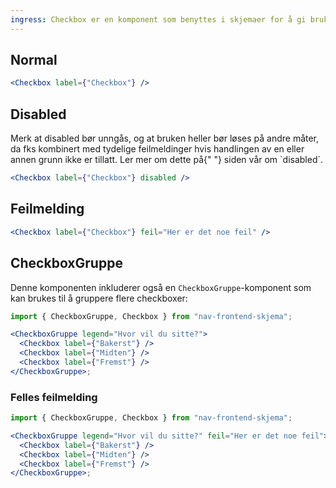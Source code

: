 ```yaml
---
ingress: Checkbox er en komponent som benyttes i skjemaer for å gi brukeren muligheten til å avgi et eller flere svar på spørsmålet som blir stilt.
---
```



## Normal

<Example>
  <Checkbox label={"Checkbox"} />
</Example>

```jsx
<Checkbox label={"Checkbox"} />
```

## Disabled

<Alertstripe type="advarsel">
  Merk at disabled bør unngås, og at bruken heller bør løses på andre måter, da
  fks kombinert med tydelige feilmeldinger hvis handlingen av en eller annen
  grunn ikke er tillatt. Ler mer om dette på{" "}
  <Lenke href="/accessibility/disabled">siden vår om `disabled`</Lenke>.
</Alertstripe>

<Example>
  <Checkbox label={"Checkbox"} disabled />
</Example>

```jsx
<Checkbox label={"Checkbox"} disabled />
```

## Feilmelding

<Example>
  <Checkbox label={"Checkbox"} feil="Her er det noe feil" />
</Example>

```jsx
<Checkbox label={"Checkbox"} feil="Her er det noe feil" />
```

## CheckboxGruppe

Denne komponenten inkluderer også en `CheckboxGruppe`-komponent som kan brukes til å gruppere flere checkboxer:

<Example>
  <CheckboxGruppe legend="Hvor vil du sitte?">
    <Checkbox label={"Bakerst"} />
    <Checkbox label={"Midten"} />
    <Checkbox label={"Fremst"} />
  </CheckboxGruppe>
</Example>

```jsx
import { CheckboxGruppe, Checkbox } from "nav-frontend-skjema";

<CheckboxGruppe legend="Hvor vil du sitte?">
  <Checkbox label={"Bakerst"} />
  <Checkbox label={"Midten"} />
  <Checkbox label={"Fremst"} />
</CheckboxGruppe>;
```

### Felles feilmelding

<Example>
  <CheckboxGruppe legend="Hvor vil du sitte?" feil="Her er det noe feil">
    <Checkbox label={"Bakerst"} />
    <Checkbox label={"Midten"} />
    <Checkbox label={"Fremst"} />
  </CheckboxGruppe>
</Example>

```jsx
import { CheckboxGruppe, Checkbox } from "nav-frontend-skjema";

<CheckboxGruppe legend="Hvor vil du sitte?" feil="Her er det noe feil">
  <Checkbox label={"Bakerst"} />
  <Checkbox label={"Midten"} />
  <Checkbox label={"Fremst"} />
</CheckboxGruppe>;
```
